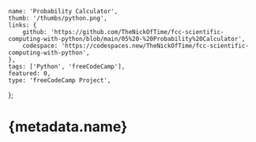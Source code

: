 	name: 'Probability Calculator',
	thumb: '/thumbs/python.png',
	links: {
		github: 'https://github.com/TheNickOfTime/fcc-scientific-computing-with-python/blob/main/05%20-%20Probability%20Calculator',
		codespace: 'https://codespaces.new/TheNickOfTime/fcc-scientific-computing-with-python',
	},
	tags: ['Python', 'freeCodeCamp'],
	featured: 0,
	type: 'freeCodeCamp Project',
};

# {metadata.name}
